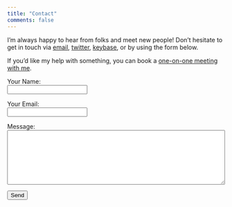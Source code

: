 ```yaml
---
title: "Contact"
comments: false
---
```


I'm always happy to hear from folks and meet new people! Don't hesitate to get in touch via [email](mailto:matti.vuorre@oii.ox.ac.uk), [twitter](https://www.twitter.com/vuorre), [keybase](https://keybase.io/vuorre), or by using the form below.

If you'd like my help with something, you can book a [one-on-one meeting with me](https://book.stripe.com/aEU8wG5vkaKK5J6bIK).

<form name="contact" method="POST" data-netlify="true" action="/contact-success.html">
  <p>
    <label>Your Name:</label><br>
    <input type="text" name="name" />
  </p>
  <p>
    <label>Your Email:</label><br>
     <input type="email" name="email" />
  </p>
  <p>
    <label>Message:</label><br>
    <textarea name="message" rows=8 cols=60></textarea>
  </p>
  <p>
    <button type="submit">Send</button>
  </p>
</form>
